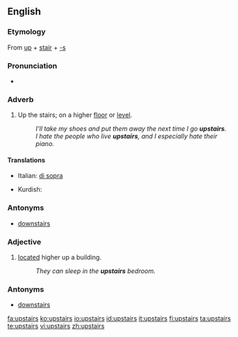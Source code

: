 ==English==

===Etymology===
From [[up]] + [[stair]] + [[-s]]

===Pronunciation===
*{{audio|en-us-upstairs.ogg|Audio (US)}}

===Adverb===
{{en-adv}}
#Up the stairs; on a higher [[floor]] or [[level]].
#:''I'll take my shoes and put them away the next time I go '''upstairs'''.''
#:''I hate the people who live '''upstairs''', and I especially hate their piano.''

====Translations====
{{trans-top|Up the stairs; on a higher floor or level}}
*Italian: [[di sopra]]
{{trans-mid}}
*Kurdish: {{t|ku|سه‌ره‌وه‌|sc=KUchar|tr=}}
{{trans-bottom}}

===Antonyms===
*[[downstairs]]

===Adjective===
{{en-adj|[[further]] [[upstairs]]|[[furthest]] [[upstairs]]}}

# [[located]] higher up a building.
#:''They can sleep in the '''upstairs''' bedroom.''

===Antonyms===
*[[downstairs]]

[[fa:upstairs]]
[[ko:upstairs]]
[[io:upstairs]]
[[id:upstairs]]
[[it:upstairs]]
[[fi:upstairs]]
[[ta:upstairs]]
[[te:upstairs]]
[[vi:upstairs]]
[[zh:upstairs]]